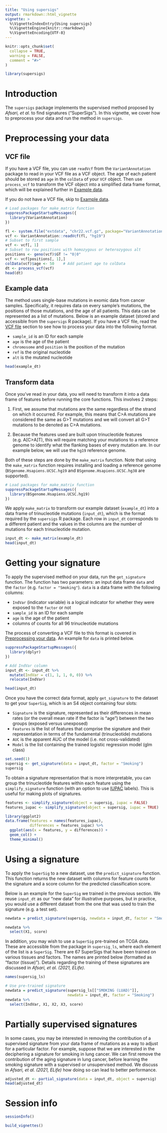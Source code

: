 ```yaml
---
title: "Using supersigs"
output: rmarkdown::html_vignette
vignette: >
  %\VignetteIndexEntry{Using supersigs}
  %\VignetteEngine{knitr::rmarkdown}
  %\VignetteEncoding{UTF-8}
---
```


```r
knitr::opts_chunk$set(
  collapse = TRUE,
  warning = FALSE,
  comment = "#>"
)
```

```r
library(supersigs)
```

# Introduction

The `supersigs` package implements the supervised method proposed by
*Afsari, et al.* to find signatures ("SuperSigs"). In this vignette, 
we cover how to preprocess your data and run the method in `supersigs`.

# Preprocessing your data

## VCF file

If you have a VCF file, you can use `readVcf` from the `VariantAnnotation` 
package to read in your VCF file as a VCF object. The age of each patient 
should be stored as `age` in the `colData` of your `VCF` object. Then use 
`process_vcf` to transform the VCF object into a simplified data frame 
format, which will be explained further in [Example data].

If you do not have a VCF file, skip to [Example data].

```r
# Load packages for make_matrix function
suppressPackageStartupMessages({
  library(VariantAnnotation)
})

fl <- system.file("extdata", "chr22.vcf.gz", package="VariantAnnotation")
vcf <- VariantAnnotation::readVcf(fl, "hg19") 
# Subset to first sample
vcf <- vcf[, 1]
# Subset to row positions with homozygous or heterozygous alt
positions <- geno(vcf)$GT != "0|0" 
vcf <- vcf[positions[, 1],]
colData(vcf)$age <- 50    # Add patient age to colData
dt <- process_vcf(vcf)
head(dt)
```

## Example data

The method uses single-base mutations in exomic data from cancer samples.
Specifically, it requires data on every sample's mutations, the positions
of those mutations, and the age of all patients. This data can be represented
as a list of mutations. Below is an example dataset (stored and accessible 
from the `supersigs` R package). If you have a VCF file, read the [VCF file]
section to see how to process your data into the following format. 

* `sample_id` is an ID for each sample
* `age` is the age of the patient
* `chromosome` and `position` is the position of the mutation
* `ref` is the original nucleotide
* `alt` is the mutated nucleotide 

```r
head(example_dt)
```

## Transform data

Once you've read in your data, you will need to transform it into a data 
frame of features before running the core functions. This involves 
2 steps:

1. First, we assume that mutations are the same regardless of the strand on 
which it occurred. For example, this means that C>A mutations are considered 
the same as G>T mutations and we will convert all G>T mutations to be denoted 
as C>A mutations.

2. Because the features used are built upon trinucleotide features 
(e.g. A[C>A]T), this will require matching your mutations to a reference genome
to identify what the flanking bases of every mutation are. In our example 
below, we will use the `hg19` reference genome.

Both of these steps are done by the `make_matrix` function. Note that using
the `make_matrix` function requires installing and loading a reference 
genome (`BSgenome.Hsapiens.UCSC.hg19` and `BSgenome.Hsapiens.UCSC.hg38` 
are supported).

```r
# Load packages for make_matrix function
suppressPackageStartupMessages({
  library(BSgenome.Hsapiens.UCSC.hg19)
})
```

We apply `make_matrix` to transform our example dataset (`example_dt`) into
a data frame of trinucleotide mutations (`input_dt`), which is the format 
required by the `supersigs` R package. Each row in `input_dt` corresponds to
a different patient and the values in the columns are the number of mutations
for each trinucleotide mutation.

```r
input_dt <- make_matrix(example_dt)
head(input_dt)
```

# Getting your signature

To apply the supervised method on your data, run the `get_signature` function.
The function has two parameters: an input data frame `data` and the `factor` 
(e.g. `factor = "Smoking"`). `data` is a data frame with the following columns:

* `IndVar` (indicator variable) is a logical indicator for whether they were
exposed to the `factor` or not
* `sample_id` is an ID for each sample
* `age` is the age of the patient
* columns of counts for all 96 trinucleotide mutations

The process of converting a VCF file to this format is covered in 
[Preprocessing your data]. An example for `data` is printed below.

```r
suppressPackageStartupMessages({
  library(dplyr)
})

# Add IndVar column
input_dt <- input_dt %>%
  mutate(IndVar = c(1, 1, 1, 0, 0)) %>%
  relocate(IndVar)

head(input_dt)
```

Once you have the correct data format, apply `get_signature` to the 
dataset to get your `SuperSig`, which is an S4 object containing four slots:

* `Signature` is the signature, represented as their differences in mean 
rates (or the overall mean rate if the factor is "age") between the two groups
(exposed versus unexposed)
* `Features` is the list of features that comprise the signature and their 
representation in terms of the fundamental (trinucleotide) mutations
* `AUC` is the apparent AUC of the model (i.e. not cross-validated)
* `Model` is the list containing the trained logistic regression model 
(glm class)

```r
set.seed(1)
supersig <- get_signature(data = input_dt, factor = "Smoking")
supersig
```

To obtain a signature representation that is more interpretable, 
you can group the trinucleotide features within each feature 
using the `simplify_signature` function (with an option to use
[IUPAC](https://www.bioinformatics.org/sms/iupac.html) labels). 
This is useful for making plots of signatures.

```r
features <- simplify_signature(object = supersig, iupac = FALSE)
features_iupac <- simplify_signature(object = supersig, iupac = TRUE)
```

```r
library(ggplot2)
data.frame(features = names(features_iupac),
           differences = features_iupac) %>%
  ggplot(aes(x = features, y = differences)) +
  geom_col() +
  theme_minimal()
```

# Using a signature

To apply the `SuperSig` to a new dataset, use the `predict_signature` function.
This function returns the new dataset with columns for feature counts for the 
signature and a score column for the predicted classification score.

Below is an example for the `SuperSig` we trained in the previous section. We 
reuse `input_dt` as our "new data" for illustrative purposes, but in 
practice, you would use a different dataset from the one that was used to 
train the signature (e.g. a test set).

```r
newdata = predict_signature(supersig, newdata = input_dt, factor = "Smoking")

newdata %>%
  select(X1, score)
```

In addition, you may wish to use a `SuperSig` pre-trained on TCGA data. 
These are accessible from the package in `supersig_ls`, where each element
of the list is a `SuperSig`. There are 67 SuperSigs that have been trained 
on various tissues and factors. The names are printed below (formatted as 
"factor (tissue)"). Details regarding the training of these signatures are 
discussed in *Afsari, et al. (2021, ELife)*.

```r
names(supersig_ls)
```

```r
# Use pre-trained signature
newdata = predict_signature(supersig_ls[["SMOKING (LUAD)"]], 
                            newdata = input_dt, factor = "Smoking")
newdata %>%
  select(IndVar, X1, X2, X3, score)
```


# Partially supervised signatures

In some cases, you may be interested in removing the contribution of a 
supervised signature from your data frame of mutations as a way to adjust 
for a particular factor. For example, suppose that we are interested in the
deciphering a signature for smoking in lung cancer. We can first remove the 
contribution of the aging signature in lung cancer, before learning the 
smoking signature with a supervised or unsupervised method.
We discuss in *Afsari, et al. (2021, ELife)* how doing so can lead to 
better performance.

```r
adjusted_dt <- partial_signature(data = input_dt, object = supersig)
head(adjusted_dt)
```

# Session info

```r
sessionInfo()
```

```r
build_vignettes()
```

